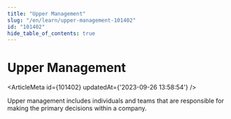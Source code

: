 ```yaml
---
title: "Upper Management"
slug: "/en/learn/upper-management-101402"
id: "101402"
hide_table_of_contents: true
---
```



# Upper Management

<ArticleMeta id={101402} updatedAt={'2023-09-26 13:58:54'} />
<div className='border-solid border-b border-t-0 my-4 border-[var(--ifm-color-gray-300)]' />

Upper management includes individuals and teams that are responsible for making the primary decisions within a company.
